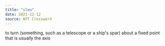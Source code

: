```yaml
---
title: "slew"
date: 2021-12-12
source: NYT Crossword
---
```


to turn (something, such as a telescope or a ship's spar) about a fixed point that is usually the axis
